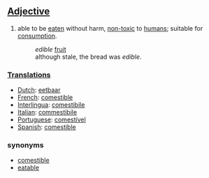 ==[[Adjective]]==
#able to be [[eaten]] without harm, [[non-toxic]] to [[human]]s; suitable for [[consumption]].
#:''edible'' [[fruit]]
#:although stale, the bread was ''edible''.

===[[Translation]]s===
*[[Dutch]]: [[eetbaar]]
*[[French]]: [[comestible]]
*[[Interlingua]]: [[comestibile]]
*[[Italian]]: [[commestibile]]
*[[Portuguese]]: [[comestível]]
*[[Spanish]]: [[comestible]]

===synonyms===
*[[comestible]]
*[[eatable]]